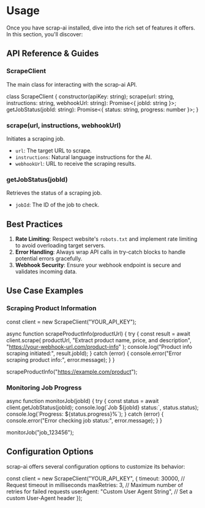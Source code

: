 
<DocsLayout>

# Usage

Once you have scrap-ai installed, dive into the rich set of features it offers. In this section, you'll discover:

## API Reference & Guides

### ScrapeClient

The main class for interacting with the scrap-ai API.

<CodeBlock language="javascript">
class ScrapeClient {
  constructor(apiKey: string);
  scrape(url: string, instructions: string, webhookUrl: string): Promise<{ jobId: string }>;
  getJobStatus(jobId: string): Promise<{ status: string, progress: number }>;
}
</CodeBlock>

### scrape(url, instructions, webhookUrl)

Initiates a scraping job.

- `url`: The target URL to scrape.
- `instructions`: Natural language instructions for the AI.
- `webhookUrl`: URL to receive the scraping results.

### getJobStatus(jobId)

Retrieves the status of a scraping job.

- `jobId`: The ID of the job to check.

## Best Practices

1. **Rate Limiting**: Respect website's `robots.txt` and implement rate limiting to avoid overloading target servers.
2. **Error Handling**: Always wrap API calls in try-catch blocks to handle potential errors gracefully.
3. **Webhook Security**: Ensure your webhook endpoint is secure and validates incoming data.

## Use Case Examples

### Scraping Product Information

<CodeBlock language="javascript">
const client = new ScrapeClient("YOUR_API_KEY");

async function scrapeProductInfo(productUrl) {
  try {
    const result = await client.scrape(
      productUrl,
      "Extract product name, price, and description",
      "https://your-webhook-url.com/product-info"
    );
    console.log("Product info scraping initiated:", result.jobId);
  } catch (error) {
    console.error("Error scraping product info:", error.message);
  }
}

scrapeProductInfo("https://example.com/product");
</CodeBlock>

### Monitoring Job Progress

<CodeBlock language="javascript">
async function monitorJob(jobId) {
  try {
    const status = await client.getJobStatus(jobId);
    console.log(`Job ${jobId} status:`, status.status);
    console.log(`Progress: ${status.progress}%`);
  } catch (error) {
    console.error("Error checking job status:", error.message);
  }
}

monitorJob("job_123456");
</CodeBlock>

## Configuration Options

scrap-ai offers several configuration options to customize its behavior:

<CodeBlock language="javascript">
const client = new ScrapeClient("YOUR_API_KEY", {
  timeout: 30000, // Request timeout in milliseconds
  maxRetries: 3, // Maximum number of retries for failed requests
  userAgent: "Custom User Agent String", // Set a custom User-Agent header
});
</CodeBlock>

</DocsLayout>

